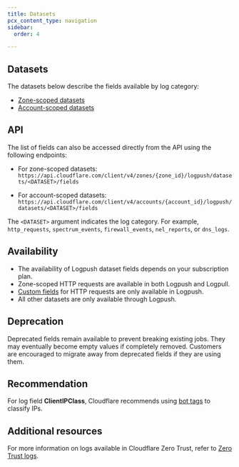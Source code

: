 ```yaml
---
title: Datasets
pcx_content_type: navigation
sidebar:
  order: 4

---
```


## Datasets

The datasets below describe the fields available by log category:

* [Zone-scoped datasets](/logs/logpush/logpush-job/datasets/zone/)
* [Account-scoped datasets](/logs/logpush/logpush-job/datasets/account/)

## API

The list of fields can also be accessed directly from the API using the following endpoints:

* For zone-scoped datasets: `https://api.cloudflare.com/client/v4/zones/{zone_id}/logpush/datasets/<DATASET>/fields`

* For account-scoped datasets: `https://api.cloudflare.com/client/v4/accounts/{account_id}/logpush/datasets/<DATASET>/fields`

The `<DATASET>` argument indicates the log category. For example, `http_requests`, `spectrum_events`, `firewall_events`, `nel_reports`, or `dns_logs`.

## Availability

* The availability of Logpush dataset fields depends on your subscription plan.
* Zone-scoped HTTP requests are available in both Logpush and Logpull.
* [Custom fields](/logs/logpush/logpush-job/custom-fields/) for HTTP requests are only available in Logpush.
* All other datasets are only available through Logpush.

## Deprecation

Deprecated fields remain available to prevent breaking existing jobs. They may eventually become empty values if completely removed. Customers are encouraged to migrate away from deprecated fields if they are using them.

## Recommendation

For log field **ClientIPClass**, Cloudflare recommends using [bot tags](/bots/concepts/bot-tags/) to classify IPs.

## Additional resources

For more information on logs available in Cloudflare Zero Trust, refer to [Zero Trust logs](/cloudflare-one/insights/logs/).
